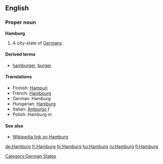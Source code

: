 ==English==

===Proper noun===
'''Hamburg'''
# A city-state of [[Germany]].

====Derived terms====
* [[hamburger]], [[burger]]

====Translations====
*Finnish: [[Hampuri]]
*French: [[Hambourg]]
*German: Hamburg
*Hungarian: [[Hamburg]]
*Italian: [[Amburgo]] ''f''
*Polish: Hamburg ''m''

====See also====
*[[w:Hamburg|Wikipedia link on Hamburg]]

[[Category:German States]]

[[de:Hamburg]]
[[fr:Hamburg]]
[[hr:Hamburg]]
[[hu:Hamburg]]
[[ru:Hamburg]]
[[fi:Hamburg]]